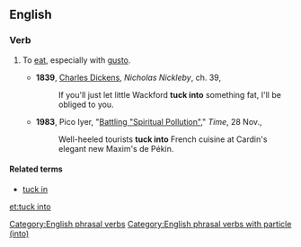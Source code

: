 ==English==

===Verb===
{{infl|en|verb|phrasal verb|head=[[to]] [[tuck]] [[into]]}}

#{{transitive}} To [[eat]], especially with [[gusto]].
#*'''1839''', [[w:Charles_Dickens|Charles Dickens]], ''Nicholas Nickleby'', ch. 39,
#*:If you'll just let little Wackford '''tuck into''' something fat, I'll be obliged to you.
#*'''1983''', Pico Iyer, "[http://www.time.com/time/magazine/article/0,9171,926379,00.html Battling "Spiritual Pollution"]," ''Time'', 28 Nov.,
#*:Well-heeled tourists '''tuck into''' French cuisine at Cardin's elegant new Maxim's de Pékin.

====Related terms====
* [[tuck in]]

[[Category:English phrasal verbs]]
[[Category:English phrasal verbs with particle (into)]]

[[et:tuck into]]